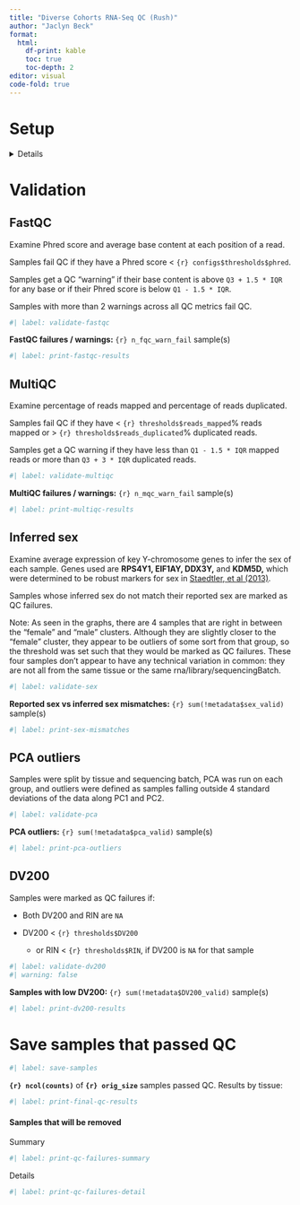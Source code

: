 ```yaml
---
title: "Diverse Cohorts RNA-Seq QC (Rush)"
author: "Jaclyn Beck"
format:
  html:
    df-print: kable
    toc: true
    toc-depth: 2
editor: visual
code-fold: true
---
```


# Setup

<details>

```r
#| cache: false
#| label: read-chunk
#| include: false

knitr::read_chunk("qc_functions.R")

```

```r
#| label: include-libraries
#| output: false
```

```r
#| label: setup
#| output: false

dataset <- "Rush"

# Setting to TRUE will upload the filtered counts file (post-QC) to the harmonization
# project on Synapse.
upload_to_synapse <- FALSE
```

## Load files

Metadata (individual, biospecimen, assay files)

```r
#| label: download-metadata
#| output: false
```

Counts file

```r
#| label: download-counts
#| output: false
```

FastQC and MultiQC stats

```r
#| label: download-qc-stats
```

## Remove duplicate Rush samples from QC files

```r
#| label: rush-remove-duplicates
```

</details>

# Validation

## FastQC

Examine Phred score and average base content at each position of a read.

Samples fail QC if they have a Phred score \< `{r} configs$thresholds$phred`.

Samples get a QC "warning" if their base content is above `Q3 + 1.5 * IQR` for any base or if their Phred score is below `Q1 - 1.5 * IQR`.

Samples with more than 2 warnings across all QC metrics fail QC.

```r
#| label: validate-fastqc
```

**FastQC failures / warnings:** `{r} n_fqc_warn_fail` sample(s)

```r
#| label: print-fastqc-results
```

## MultiQC

Examine percentage of reads mapped and percentage of reads duplicated.

Samples fail QC if they have \< `{r} thresholds$reads_mapped`% reads mapped or \> `{r} thresholds$reads_duplicated`% duplicated reads.

Samples get a QC warning if they have less than `Q1 - 1.5 * IQR` mapped reads or more than `Q3 + 3 * IQR` duplicated reads.

```r
#| label: validate-multiqc
```

**MultiQC failures / warnings:** `{r} n_mqc_warn_fail` sample(s)

```r
#| label: print-multiqc-results
```

## Inferred sex

Examine average expression of key Y-chromosome genes to infer the sex of each sample. Genes used are **RPS4Y1, EIF1AY, DDX3Y,** and **KDM5D,** which were determined to be robust markers for sex in [Staedtler, et al (2013)](https://www.ncbi.nlm.nih.gov/pubmed/23829492).

Samples whose inferred sex do not match their reported sex are marked as QC failures.

Note: As seen in the graphs, there are 4 samples that are right in between the "female" and "male" clusters. Although they are slightly closer to the "female" cluster, they appear to be outliers of some sort from that group, so the threshold was set such that they would be marked as QC failures. These four samples don't appear to have any technical variation in common: they are not all from the same tissue or the same rna/library/sequencingBatch.

```r
#| label: validate-sex
```

**Reported sex vs inferred sex mismatches:** `{r} sum(!metadata$sex_valid)` sample(s)

```r
#| label: print-sex-mismatches
```

## PCA outliers

Samples were split by tissue and sequencing batch, PCA was run on each group, and outliers were defined as samples falling outside 4 standard deviations of the data along PC1 and PC2.

```r
#| label: validate-pca
```

**PCA outliers:** `{r} sum(!metadata$pca_valid)` sample(s)

```r
#| label: print-pca-outliers
```

## DV200

Samples were marked as QC failures if:

-   Both DV200 and RIN are `NA`

-   DV200 \< `{r} thresholds$DV200`

    -   or RIN \< `{r} thresholds$RIN`, if DV200 is `NA` for that sample

```r
#| label: validate-dv200
#| warning: false
```

**Samples with low DV200:** `{r} sum(!metadata$DV200_valid)` sample(s)

```r
#| label: print-dv200-results
```

# Save samples that passed QC

```r
#| label: save-samples
```

**`{r} ncol(counts)`** of **`{r} orig_size`** samples passed QC. Results by tissue:

```r
#| label: print-final-qc-results
```

#### Samples that will be removed

Summary

```r
#| label: print-qc-failures-summary
```

Details

```r
#| label: print-qc-failures-detail
```
